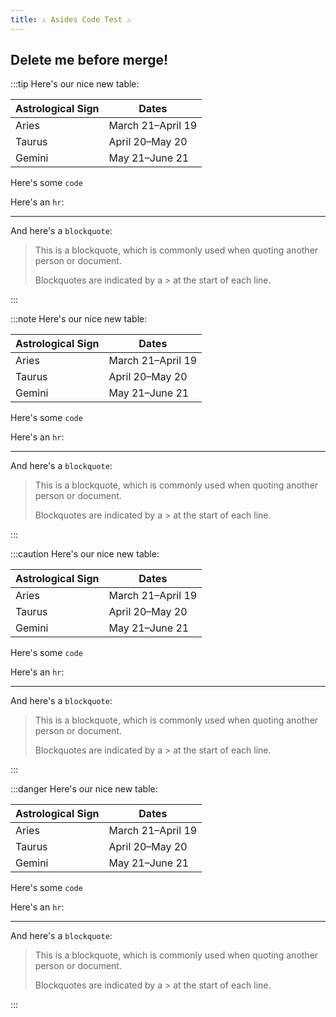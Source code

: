 ```yaml
---
title: ⚠️ Asides Code Test ⚠️
---
```


## Delete me before merge!

:::tip
Here's our nice new table:

| Astrological Sign | Dates             |
| ----------------- | ----------------- |
| Aries             | March 21–April 19 |
| Taurus            | April 20–May 20   |
| Gemini            | May 21–June 21    |

Here's some `code`

Here's an `hr`:

---

And here's a `blockquote`:

> This is a blockquote, which is commonly used when quoting another person or document.
>
> Blockquotes are indicated by a > at the start of each line.

:::

:::note
Here's our nice new table:

| Astrological Sign | Dates             |
| ----------------- | ----------------- |
| Aries             | March 21–April 19 |
| Taurus            | April 20–May 20   |
| Gemini            | May 21–June 21    |

Here's some `code`

Here's an `hr`:

---

And here's a `blockquote`:

> This is a blockquote, which is commonly used when quoting another person or document.
>
> Blockquotes are indicated by a > at the start of each line.

:::

:::caution
Here's our nice new table:

| Astrological Sign | Dates             |
| ----------------- | ----------------- |
| Aries             | March 21–April 19 |
| Taurus            | April 20–May 20   |
| Gemini            | May 21–June 21    |

Here's some `code`

Here's an `hr`:

---

And here's a `blockquote`:

> This is a blockquote, which is commonly used when quoting another person or document.
>
> Blockquotes are indicated by a > at the start of each line.

:::

:::danger
Here's our nice new table:

| Astrological Sign | Dates             |
| ----------------- | ----------------- |
| Aries             | March 21–April 19 |
| Taurus            | April 20–May 20   |
| Gemini            | May 21–June 21    |

Here's some `code`

Here's an `hr`:

---

And here's a `blockquote`:

> This is a blockquote, which is commonly used when quoting another person or document.
>
> Blockquotes are indicated by a > at the start of each line.

:::
